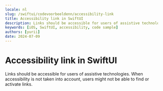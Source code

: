 ```yaml
---
locale: nl
slug: /swiftui/codevoorbeeldenn/accessibility-link
title: Accessibility link in SwiftUI
description: Links should be accessible for users of assistive technologies.
keywords: [iOS, SwiftUI, accessibility, code sample]
authors: [yurii]
date: 2024-07-09
---
```


# Accessibility link in SwiftUI

Links should be accessible for users of assistive technologies. When accessibility is not taken into account, users might not be able to find or activate links.

<CodeSample id="accessibility-link" platform="swiftui" locale="nl"/>
